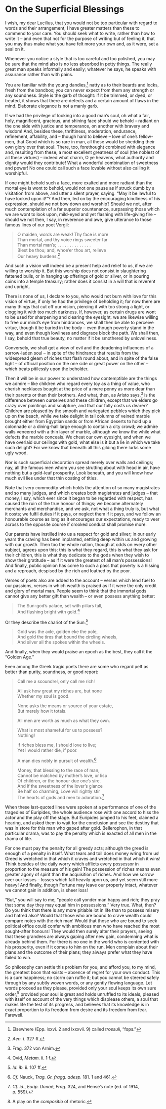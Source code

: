 # On the Superficial Blessings

I wish, my dear Lucilius, that you would not be too particular with regard to words and their arrangement; I have greater matters than these to commend to your care.
You should seek what to write, rather than how to write it -- and even that not for the purpose of writing but of feeling it, that you may thus make what you have felt more your own and, as it were, set a seal on it.

Whenever you notice a style that is too careful and too polished, you may be sure that the mind also is no less absorbed in petty things.
The really great man speaks informally and easily; whatever he says, he speaks with assurance rather than with pains.

You are familiar with the young dandies,[^115-1] natty as to their beards and locks, fresh from the bandbox; you can never expect from them any strength or any soundness.
Style is the garb of thought: if it be trimmed, or dyed, or treated, it shows that there are defects and a certain amount of flaws in the mind.
Elaborate elegance is not a manly garb.

If we had the privilege of looking into a good man's soul, oh what a fair, holy, magnificent, gracious, and shining face should we behold -- radiant on the one side with justice and temperance, on another with bravery and wisdom!
And, besides these, thriftiness, moderation, endurance, refinement, affability, and -- though hard to believe -- love of one's fellow-men, that Good which is so rare in man, all these would be shedding their own glory over that soul.
There, too, forethought combined with elegance and, resulting from these, a most excellent greatness of soul (the noblest of all these virtues) -- indeed what charm, O ye heavens, what authority and dignity would they contribute!
What a wonderful combination of sweetness and power!
No one could call such a face lovable without also calling it worshipful.

If one might behold such a face, more exalted and more radiant than the mortal eye is wont to behold, would not one pause as if struck dumb by a visitation from above, and utter a silent prayer, saying: "May it be lawful to have looked upon it!"?
And then, led on by the encouraging kindliness of his expression, should we not bow down and worship?
Should we not, after much contemplation of a far superior countenance, surpassing those which we are wont to look upon, mild-eyed and yet flashing with life-giving fire -- should we not then, I say, in reverence and awe, give utterance to those famous lines of our poet Vergil:

> O maiden, words are weak! Thy face is more  
Than mortal, and thy voice rings sweeter far  
Than mortal man's; . . . . . . . . . . . . . .  
Blest be thou; and, whoe'er thou art, relieve  
Our heavy burdens.[^115-2]

And such a vision will indeed be a present help and relief to us, if we are willing to worship it.
But this worship does not consist in slaughtering fattened bulls, or in hanging up offerings of gold or silver, or in pouring coins into a temple treasury; rather does it consist in a will that is reverent and upright.

There is none of us, I declare to you, who would not burn with love for this vision of virtue, if only he had the privilege of beholding it; for now there are many things that cut off our vision, piercing it with too strong a light, or clogging it with too much darkness.
If, however, as certain drugs are wont to be used for sharpening and clearing the eyesight, we are likewise willing to free our mind's eye from hindrances, we shall then be able to perceive virtue, though it be buried in the body -- even though poverty stand in the way, and even though lowliness and disgrace block the path.
We shall then, I say, behold that true beauty, no matter if it be smothered by unloveliness.

Conversely, we shall get a view of evil and the deadening influences of a sorrow-laden soul -- in spite of the hindrance that results from the widespread gleam of riches that flash round about, and in spite of the false light -- of official position on the one side or great power on the other -- which beats pitilessly upon the beholder.

Then it will be in our power to understand how contemptible are the things we admire -- like children who regard every toy as a thing of value, who cherish necklaces bought at the price of a mere penny as more dear than their parents or than their brothers.
And what, then, as Aristo says,[^115-3] is the difference between ourselves and these children, except that we elders go crazy over paintings and sculpture, and that our folly costs us dearer?
Children are pleased by the smooth and variegated pebbles which they pick up on the beach, while we take delight in tall columns of veined marble brought either from Egyptian sands or from African deserts to hold up a colonnade or a dining-hall large enough to contain a city crowd; we admire walls veneered with a thin layer of marble, although we know the while what defects the marble conceals.
We cheat our own eyesight, and when we have overlaid our ceilings with gold, what else is it but a lie in which we take such delight?
For we know that beneath all this gilding there lurks some ugly wood.

Nor is such superficial decoration spread merely over walls and ceilings; nay, all the famous men whom you see strutting about with head in air, have nothing but a gold-leaf prosperity.
Look beneath, and you will know how much evil lies under that thin coating of titles.

Note that very commodity which holds the attention of so many magistrates and so many judges, and which creates both magistrates and judges -- that money, I say, which ever since it began to be regarded with respect, has caused the ruin of the true honour of things; we become alternately merchants and merchandise, and we ask, not what a thing truly is, but what it costs; we fulfil duties if it pays, or neglect them if it pays, and we follow an honourable course as long as it encourages our expectations, ready to veer across to the opposite course if crooked conduct shall promise more.

Our parents have instilled into us a respect for gold and silver; in our early years the craving has been implanted, settling deep within us and growing with our growth.
Then too the whole nation, though at odds on every other subject, agrees upon this; this is what they regard, this is what they ask for their children, this is what they dedicate to the gods when they wish to show their gratitude -- as if it were the greatest of all man's possessions!
And finally, public opinion has come to such a pass that poverty is a hissing and a reproach, despised by the rich and loathed by the poor.

Verses of poets also are added to the account -- verses which lend fuel to our passions, verses in which wealth is praised as if it were the only credit and glory of mortal man.
People seem to think that the immortal gods cannot give any better gift than wealth -- or even possess anything better:

> The Sun-god's palace, set with pillars tall,  
And flashing bright with gold.[^115-4]

Or they describe the chariot of the Sun:[^115-5]

> Gold was the axle, golden eke the pole,  
And gold the tires that bound the circling wheels,  
And silver all the spokes within the wheels.

And finally, when they would praise an epoch as the best, they call it the "Golden Age."

Even among the Greek tragic poets there are some who regard pelf as better than purity, soundness, or good report:

> Call me a scoundrel, only call me rich!  
>  
All ask how great my riches are, but none  
Whether my soul is good.  
>  
None asks the means or source of your estate,  
But merely how it totals.  
>  
All men are worth as much as what they own.  
>  
What is most shameful for us to possess?  
Nothing!  
>  
If riches bless me, I should love to live;  
Yet I would rather die, if poor.  
>   
A man dies nobly in pursuit of wealth.[^115-6]  
>  
Money, that blessing to the race of man,  
Cannot be matched by mother's love, or lisp  
Of children, or the honour due one's sire.  
And if the sweetness of the lover's glance  
Be half so charming, Love will rightly stir  
The hearts of gods and men to adoration.[^115-7]  

When these last-quoted lines were spoken at a performance of one of the tragedies of Euripides, the whole audience rose with one accord to hiss the actor and the play off the stage.
But Euripides jumped to his feet, claimed a hearing, and asked them to wait for the conclusion and see the destiny that was in store for this man who gaped after gold.
Bellerophon, in that particular drama, was to pay the penalty which is exacted of all men in the drama of life.

For one must pay the penalty for all greedy acts; although the greed is enough of a penalty in itself.
What tears and toil does money wring from us!
Greed is wretched in that which it craves and wretched in that which it wins!
Think besides of the daily worry which afflicts every possessor in proportion to the measure of his gain!
The possession of riches means even greater agony of spirit than the acquisition of riches.
And how we sorrow over our losses -- losses which fall heavily upon us, and yet seem still more heavy!
And finally, though Fortune may leave our property intact, whatever we cannot gain in addition, is sheer loss!

"But," you will say to me, "people call yonder man happy and rich; they pray that some day they may equal him in possessions."
Very true.
What, then?
Do you think that there is any more pitiable lot in life than to possess misery and hatred also?
Would that those who are bound to crave wealth could compare notes with the rich man!
Would that those who are bound to seek political office could confer with ambitious men who have reached the most sought-after honours!
They would then surely alter their prayers, seeing that these grandees are always gaping after new gain, condemning what is already behind them.
For there is no one in the world who is contented with his prosperity, even if it comes to him on the run.
Men complain about their plans and the outcome of their plans; they always prefer what they have failed to win.

So philosophy can settle this problem for you, and afford you, to my mind, the greatest boon that exists -- absence of regret for your own conduct.
This is a sure happiness; no storm can ruffle it; but you cannot be steered safely through by any subtly woven words, or any gently flowing language.
Let words proceed as they please, provided only your soul keeps its own sure order,[^115-8] provided your soul is great and holds unruffled to its ideals, pleased with itself on account of the very things which displease others, a soul that makes life the test of its progress, and believes that its knowledge is in exact proportion to its freedom from desire and its freedom from fear.
Farewell.

[^115-1]: Elsewhere (Epp. lxxvi. 2 and lxxxvii. 9) called *trossuli*, "fops."

[^115-2]: *Aen.* i. 327 ff.

[^115-3]: Frag. 372 von Arnim.

[^115-4]: Ovid, *Metam.* ii. 1 f.

[^115-5]: *Id.* *ib.* ii. 107 ff.

[^115-6]: *Cf.* Nauck, *Trag. Gr. fragg. adesp.* 181. 1 and 461.

[^115-7]: *Cf.* *id.*, *Eurip. Danaë*, *Frag.* 324, and Hense's note (ed. of 1914, p. 559).

[^115-8]: A play on the *compositio* of rhetoric.